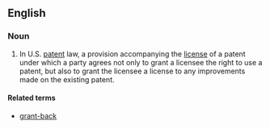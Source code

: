 ==English==

===Noun===
{{en-noun|head=[[grant]]-[[forward]]}}
# {{label|en|legal}} In U.S. [[patent]] law, a provision accompanying the [[license]] of a patent under which a party agrees not only to grant a licensee the right to use a patent, but also to grant the licensee a license to any improvements made on the existing patent.

====Related terms====
* [[grant-back]]